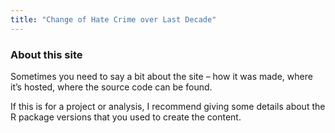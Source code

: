 ```yaml
---
title: "Change of Hate Crime over Last Decade"
---
```


### About this site

Sometimes you need to say a bit about the site -- how it was made, where it's hosted, where the source code can be found. 

If this is for a project or analysis, I recommend giving some details about the R package versions that you used to create the content.
